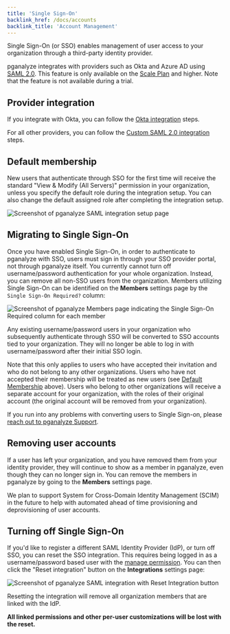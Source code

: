 ```yaml
---
title: 'Single Sign-On'
backlink_href: /docs/accounts
backlink_title: 'Account Management'
---
```


Single Sign-On (or SSO) enables management of user access to your organization
through a third-party identity provider.

pganalyze integrates with providers such as Okta and Azure AD using [SAML
2.0](https://en.wikipedia.org/wiki/SAML_2.0). This feature is only available on
the [Scale Plan](/pricing) and higher. Note that the feature is not available
during a trial.

## Provider integration

If you integrate with Okta, you can follow the [Okta
integration](/docs/accounts/sso/okta) steps.

For all other providers, you can follow the [Custom SAML 2.0
integration](/docs/accounts/sso/saml2) steps.

## Default membership

New users that authenticate through SSO for the first time will receive the
standard "View & Modify (All Servers)" permission in your organization, unless
you specify the default role during the integration setup. You can also change
the default assigned role after completing the integration setup.

![Screenshot of pganalyze SAML integration setup page](sso_setup.png)

## Migrating to Single Sign-On

Once you have enabled Single Sign-On, in order to authenticate to pganalyze with
SSO, users must sign in through your SSO provider portal, not through pganalyze
itself. You currently cannot turn off username/password authentication for your
whole organization. Instead, you can remove all non-SSO users from the
organization. Members utilizing Single Sign-On can be identified on the
**Members** settings page by the `Single Sign-On Required?` column:

![Screenshot of pganalyze Members page indicating the Single Sign-On Required column for each member](members_with_sso.png)

Any existing username/password users in your organization who subsequently
authenticate through SSO will be converted to SSO accounts tied to your
organization. They will no longer be able to log in with username/password
after their initial SSO login.

Note that this only applies to users who have accepted their invitation and who
do not belong to any other organizations. Users who have not accepted their
membership will be treated as new users (see [Default
Membership](#default-membership) above). Users who belong to other organizations
will receive a separate account for your organization, with the roles of their
original account (the original account will be removed from your organization).

If you run into any problems with converting users to Single Sign-on, please
[reach out to pganalyze Support](mailto:support@pganalyze.com).

## Removing user accounts

If a user has left your organization, and you have removed them from your
identity provider, they will continue to show as a member in pganalyze, even
though they can no longer sign in. You can remove the members in pganalyze by
going to the **Members** settings page.

We plan to support System for Cross-Domain Identity Management (SCIM) in the
future to help with automated ahead of time provisioning and deprovisioning of
user accounts.

## Turning off Single Sign-On

If you'd like to register a different SAML Identity Provider (IdP), or turn off
SSO, you can reset the SSO integration. This requires being logged in as a
username/password based user with the [manage
permission](/docs/accounts/permissions). You can then click the "Reset
integration" button on the **Integrations** settings page:

![Screenshot of pganalyze SAML integration with Reset Integration button](sso_success.png)

Resetting the integration will remove all organization members that are linked
with the IdP.

**All linked permissions and other per-user customizations will be lost with the
reset.**
